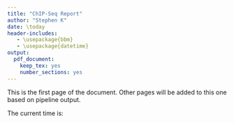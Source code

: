 ```yaml
---
title: "ChIP-Seq Report"
author: "Stephen K"
date: \today
header-includes:
   - \usepackage{bbm}
   - \usepackage{datetime}
output:
  pdf_document:
    keep_tex: yes
    number_sections: yes
---
```

\section{Introduction}

This is the first page of the document. Other pages will be added to this one based on pipeline output.
\section{End}

The current time is: \currenttime

```r


```